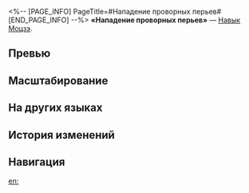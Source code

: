 <%-- [PAGE_INFO]
PageTitle=#Нападение проворных перьев#
[END_PAGE_INFO] --%>
{{Навык Инфобокс
|Название         = Нападение проворных перьев
|Изображение      = Навык Нападение проворных перьев.png
|Персонаж         = Моцзэ
|Тип              = Навык
|Тэг              = Одиночная атака
|УронСтойк        = 20
|ЭнергияГен       = 30
|Энергия          = 
|Длительность     = 
|Описание         = Выбирает одного противника в качестве Жертвы и наносит ему электрический урон, равный {{Цвет|Выделенный|75%—165%}} от силы атаки Моцзэ, после чего получает 9 ед. заряда.<br />Если на поле боя нет других способных сражаться персонажей, Моцзэ не может использовать свой навык, и он снимает статус Жертва с противника.
|Свойство1        = 
|Масштабирование1 = 
}}
'''«Нападение проворных перьев»''' — [[Навык]] [[Моцзэ]].

==Превью==
{{Превью
|Файл = Нападение проворных перьев Превью
}}

==Масштабирование==
{{Масштабирование навыка
|75%;82.5%;90%;97.5%;105%;112.5%;121.88%;131.25%;140.63%;150%;157.5%;165%;172.5%;180%;187.5%
}}

==На других языках==
{{На других языках
|en   = Fleetwinged Raid
|zhs  = 迅羽掠袭
|zht  = 迅羽掠襲
|ja   = {{Rubi|急襲|きゅうしゅう}}する{{Rubi|迅羽|じんう}}
|ko   = 맹속 기습
|es   = Embate raudo
|fr   = Frappe de l'aigle
|ru   = Нападение проворных перьев
|th   = Fleetwinged Raid
|vi   = Đột Kích Lướt Gió
|de   = Federschneller Angriff
|id   = Fleetwinged Raid
|pt   = Invasão Alada Veloz
}}

==История изменений==
{{История изменений|3.5}}

==Навигация==
{{Навык Навбокс|Моцзэ}}

[[en:]]